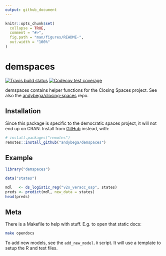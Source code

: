 ```yaml
---
output: github_document
---
```


<!-- README.md is generated from README.Rmd. Please edit that file -->

```r
knitr::opts_chunk$set(
  collapse = TRUE,
  comment = "#>",
  fig.path = "man/figures/README-",
  out.width = "100%"
)
```
# demspaces

<!-- badges: start -->
[![Travis build status](https://travis-ci.com/andybega/demspaces.svg?branch=master)](https://travis-ci.com/andybega/demspaces)
[![Codecov test coverage](https://codecov.io/gh/andybega/demspaces/branch/master/graph/badge.svg)](https://codecov.io/gh/andybega/demspaces?branch=master)
<!-- badges: end -->

demspaces contains helper functions for the Closing Spaces project. See also the [andybega/closing-spaces](https://github.com/andybega/closing-spaces) repo. 

## Installation

Since this package is specific to the democratic spaces project, it will not end up on CRAN. Install from [GitHub](https://github.com/) instead, with:

``` r
# install.packages("remotes")
remotes::install_github("andybega/demspaces")
```

## Example

```r
library("demspaces")

data("states")

mdl   <- ds_logistic_reg("v2x_veracc_osp", states)
preds <- predict(mdl, new_data = states)
head(preds)
```

## Meta

There is a Makefile to help with stuff. E.g. to open that static docs:

```bash
make opendocs
```

To add new models, see the `add_new_model.R` script. It will use a template to setup the R and test files. 

